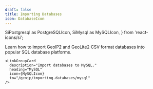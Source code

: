 ```yaml
---
draft: false
title: Importing Databases
icon: DatabaseIcon
---
```


  SiPostgresql as PostgreSQLIcon,
  SiMysql as MySQLIcon,
} from 'react-icons/si';

Learn how to import GeoIP2 and GeoLite2 CSV format databases into popular SQL
database platforms.

<LinkGroupContainer>
  <LinkGroup heading="Guides">
    <LinkGroupCard
      description="Import databases to PostgreSQL."
      heading="PostgreSQL"
      icon={PostgreSQLIcon}
      to="/geoip/importing-databases/postgresql"
    />

    <LinkGroupCard
      description="Import databases to MySQL."
      heading="MySQL"
      icon={MySQLIcon}
      to="/geoip/importing-databases/mysql"
    />
  </LinkGroup>
</LinkGroupContainer>
